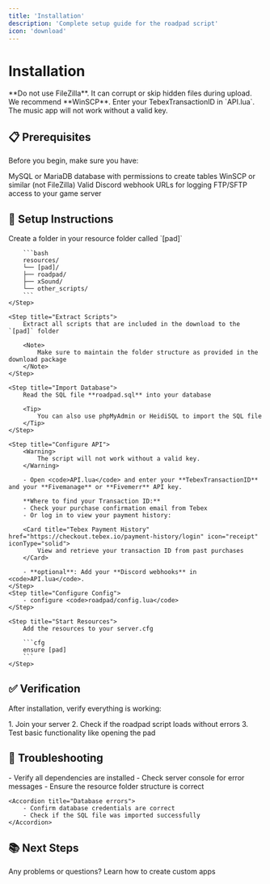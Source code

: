 ```yaml
---
title: 'Installation'
description: 'Complete setup guide for the roadpad script'
icon: 'download'
---
```


# Installation

<Danger>
    **Do not use FileZilla**. It can corrupt or skip hidden files during upload. We recommend **WinSCP**.
</Danger>
<Warning>
    Enter your TebexTransactionID in `API.lua`. The music app will not work without a valid key.
</Warning>

## 📋 Prerequisites

Before you begin, make sure you have:

<CardGroup cols={2}>
    <Card title="Database Access" icon="database">
        MySQL or MariaDB database with permissions to create tables
    </Card>
    <Card title="FTP Client" icon="server">
        WinSCP or similar (not FileZilla)
    </Card>
    <Card title="Discord Webhooks" icon="discord">
        Valid Discord webhook URLs for logging
    </Card>
    <Card title="Server Access" icon="key">
        FTP/SFTP access to your game server
    </Card>
</CardGroup>

## 🚀 Setup Instructions

<Steps>
    <Step title="Create Resource Folder">
        Create a folder in your resource folder called `[pad]`

        ```bash
        resources/
        └── [pad]/
        ├── roadpad/
        ├── xSound/
        └── other_scripts/
        ```
    </Step>

    <Step title="Extract Scripts">
        Extract all scripts that are included in the download to the `[pad]` folder

        <Note>
            Make sure to maintain the folder structure as provided in the download package
        </Note>
    </Step>

    <Step title="Import Database">
        Read the SQL file **roadpad.sql** into your database

        <Tip>
            You can also use phpMyAdmin or HeidiSQL to import the SQL file
        </Tip>
    </Step>

    <Step title="Configure API">
        <Warning>
            The script will not work without a valid key.
        </Warning>

        - Open <code>API.lua</code> and enter your **TebexTransactionID** and your **Fivemanage** or **Fivemerr** API key.

        **Where to find your Transaction ID:**
        - Check your purchase confirmation email from Tebex
        - Or log in to view your payment history:

        <Card title="Tebex Payment History" href="https://checkout.tebex.io/payment-history/login" icon="receipt" iconType="solid">
            View and retrieve your transaction ID from past purchases
        </Card>

        - **optional**: Add your **Discord webhooks** in <code>API.lua</code>.
    </Step>
    <Step title="Configure Config">
        - configure <code>roadpad/config.lua</code>
    </Step>

    <Step title="Start Resources">
        Add the resources to your server.cfg

        ```cfg
        ensure [pad]
        ```
    </Step>
</Steps>

## ✅ Verification

After installation, verify everything is working:

<Tabs>
    <Tab title="In-Game Test">
        1. Join your server
        2. Check if the roadpad script loads without errors
        3. Test basic functionality like opening the pad
    </Tab>
</Tabs>

## 🔧 Troubleshooting

<AccordionGroup>
    <Accordion title="Script not starting">
        - Verify all dependencies are installed
        - Check server console for error messages
        - Ensure the resource folder structure is correct
    </Accordion>

    <Accordion title="Database errors">
        - Confirm database credentials are correct
        - Check if the SQL file was imported successfully
    </Accordion>
</AccordionGroup>

## 📚 Next Steps

<CardGroup cols={2}>
    <Card title="FAQ" icon="badge-info" href="/roadpad/faq">
        Any problems or questions?
    </Card>
    <Card title="CustomApps" icon="pickaxe" href="/roadpad/custom-apps">
        Learn how to create custom apps
    </Card>
</CardGroup>